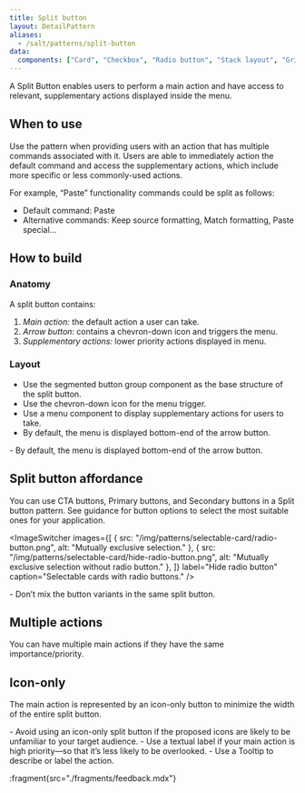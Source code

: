 ```yaml
---
title: Split button
layout: DetailPattern
aliases:
  - /salt/patterns/split-button
data:
  components: ["Card", "Checkbox", "Radio button", "Stack layout", "Grid layout"]
---
```


A Split Button enables users to perform a main action and have access to relevant, supplementary actions displayed inside the menu. 

<Diagram
  src="/img/patterns/selectable-card/selectable-card-group.png"
  alt="Example showing a series of selectable cards."
  border
/>

## When to use

Use the pattern when providing users with an action that has multiple commands associated with it. Users are able to immediately action the default command and access the supplementary actions, which include more specific or less commonly-used actions.

For example, “Paste” functionality commands could be split as follows: 
- Default command: Paste 
- Alternative commands: Keep source formatting, Match formatting, Paste special...

## How to build

### Anatomy

A split button contains:

1. *Main action:* the default action a user can take.
2. *Arrow button:* contains a chevron-down icon and triggers the menu.
3. *Supplementary actions:* lower priority actions displayed in menu. 

<Diagram
  src="/img/patterns/selectable-card/selectable-card-anatomy.png"
  alt="Selectable card using a title, an image and radio button."
  border
/>

### Layout

- Use the segmented button group component as the base structure of the split button.
- Use the chevron-down icon for the menu trigger.
- Use a menu component to display supplementary actions for users to take.
- By default, the menu is displayed bottom-end of the arrow button.

<Diagram
  src="/img/patterns/selectable-card/selectable-card-spacing.png"
  alt="Showing spacing tokens applied to a regular size selectable card."
  border
/>

<ExampleContainer type="positive" customPillText="Best practices">
- By default, the menu is displayed bottom-end of the arrow button.
</ExampleContainer>

## Split button affordance

You can use CTA buttons, Primary buttons, and Secondary buttons in a Split button pattern. See guidance for button options to select the most suitable ones for your application.

<ImageSwitcher
  images={[
    {
      src: "/img/patterns/selectable-card/radio-button.png",
      alt: "Mutually exclusive selection."
    },
    {
      src: "/img/patterns/selectable-card/hide-radio-button.png",
      alt: "Mutually exclusive selection without radio button."
    },
  ]}
  label="Hide radio button"
  caption="Selectable cards with radio buttons."
/>

<ExampleContainer type="positive" customPillText="Best practices">
- Don’t mix the button variants in the same split button.
</ExampleContainer>

## Multiple actions

You can have multiple main actions if they have the same importance/priority.

<Diagram
  src="/img/patterns/selectable-card/checkbox.png"
  alt="Multiple selection."
  border
  caption="Use checkboxes for multiple selection."
/>

## Icon-only

The main action is represented by an icon-only button to minimize the width of the entire split button.

<ExampleContainer type="positive" customPillText="Best practices">
- Avoid using an icon-only split button if the proposed icons are likely to be unfamiliar to your target audience.
- Use a textual label if your main action is high priority—so that it’s less likely to be overlooked.
- Use a Tooltip to describe or label the action.
</ExampleContainer>

:fragment{src="./fragments/feedback.mdx"}
